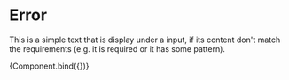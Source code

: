 
<Meta title="Elements/Error" component={Error} />

# Error

This is a simple text that is display under a input, if its content don't match the requirements (e.g. it is required or it has some pattern).


<Canvas>
  <Story
    name="Error"
    args={{
      text: "I`m an error message.",
    }}
  >
    {Component.bind({})}
  </Story>
</Canvas>
